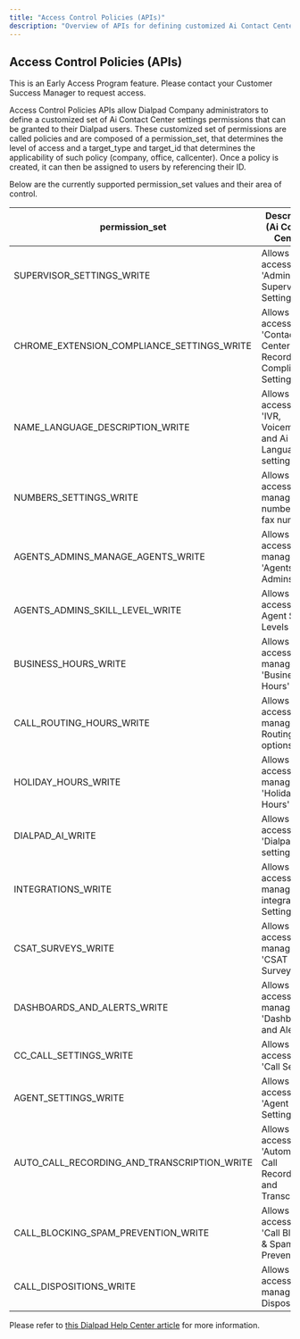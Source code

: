 ```yaml
---
title: "Access Control Policies (APIs)"
description: "Overview of APIs for defining customized Ai Contact Center permissions"
---
```

## Access Control Policies (APIs)

This is an Early Access Program feature. Please contact your Customer Success Manager to request access.

Access Control Policies APIs allow Dialpad Company administrators to define a customized set of Ai Contact Center settings permissions that can be granted to their Dialpad users. These customized set of permissions are called policies and are composed of a permission\_set, that determines the level of access and a target\_type and target\_id that determines the applicability of such policy (company, office, callcenter). Once a policy is created, it can then be assigned to users by referencing their ID.

Below are the currently supported permission\_set values and their area of control.

| permission\_set | Description (Ai Contact Center) |
| --- | --- |
| SUPERVISOR\_SETTINGS\_WRITE | Allows access to 'Admin and Supervisor Settings' |
| CHROME\_EXTENSION\_COMPLIANCE\_SETTINGS\_WRITE | Allows access to 'Contact Center Recording Compliance Settings' |
| NAME\_LANGUAGE\_DESCRIPTION\_WRITE | Allows access to 'IVR, Voicemail and Ai Language' settings |
| NUMBERS\_SETTINGS\_WRITE | Allows access to manage numbers and fax numbers |
| AGENTS\_ADMINS\_MANAGE\_AGENTS\_WRITE | Allows access to manage 'Agents & Admins' |
| AGENTS\_ADMINS\_SKILL\_LEVEL\_WRITE | Allows access to set Agent Skill Levels |
| BUSINESS\_HOURS\_WRITE | Allows access to manage 'Business Hours' |
| CALL\_ROUTING\_HOURS\_WRITE | Allows access to manage 'Call Routing' options |
| HOLIDAY\_HOURS\_WRITE | Allows access to manage 'Holiday Hours' |
| DIALPAD\_AI\_WRITE | Allows access to 'Dialpad Ai' settings |
| INTEGRATIONS\_WRITE | Allows access to manage integration Settings |
| CSAT\_SURVEYS\_WRITE | Allows access to manage 'CSAT Surveys' |
| DASHBOARDS\_AND\_ALERTS\_WRITE | Allows access to manage 'Dashboards and Alerts' |
| CC\_CALL\_SETTINGS\_WRITE | Allows access to 'Call Settings' |
| AGENT\_SETTINGS\_WRITE | Allows access to 'Agent Settings' |
| AUTO\_CALL\_RECORDING\_AND\_TRANSCRIPTION\_WRITE | Allows access to 'Automatic Call Recording and Transcription' |
| CALL\_BLOCKING\_SPAM\_PREVENTION\_WRITE | Allows access to 'Call Blocking & Spam Prevention' |
| CALL\_DISPOSITIONS\_WRITE | Allows access to manage 'Call Dispositions' |

Please refer to [this Dialpad Help Center article](https://help.dialpad.com/docs/role-based-access-control)
 for more information.